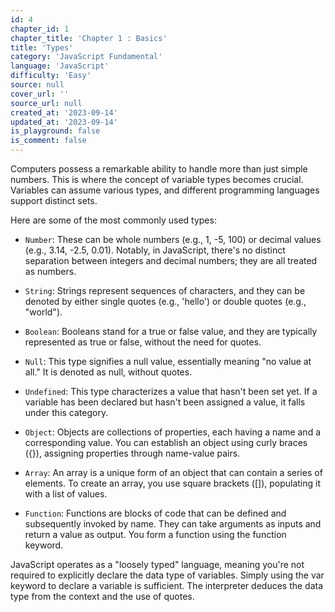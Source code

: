 ```yaml
---
id: 4
chapter_id: 1
chapter_title: 'Chapter 1 : Basics'
title: 'Types'
category: 'JavaScript Fundamental'
language: 'JavaScript'
difficulty: 'Easy'
source: null
cover_url: ''
source_url: null
created_at: '2023-09-14'
updated_at: '2023-09-14'
is_playground: false
is_comment: false
---
```


Computers possess a remarkable ability to handle more than just simple numbers. This is where the concept of variable types becomes crucial. Variables can assume various types, and different programming languages support distinct sets.

Here are some of the most commonly used types:

- `Number`: These can be whole numbers (e.g., 1, -5, 100) or decimal values (e.g., 3.14, -2.5, 0.01). Notably, in JavaScript, there's no distinct separation between integers and decimal numbers; they are all treated as numbers.

- `String`: Strings represent sequences of characters, and they can be denoted by either single quotes (e.g., 'hello') or double quotes (e.g., "world").

- `Boolean`: Booleans stand for a true or false value, and they are typically represented as true or false, without the need for quotes.

- `Null`: This type signifies a null value, essentially meaning "no value at all." It is denoted as null, without quotes.

- `Undefined`: This type characterizes a value that hasn't been set yet. If a variable has been declared but hasn't been assigned a value, it falls under this category.

- `Object`: Objects are collections of properties, each having a name and a corresponding value. You can establish an object using curly braces ({}), assigning properties through name-value pairs.

- `Array`: An array is a unique form of an object that can contain a series of elements. To create an array, you use square brackets ([]), populating it with a list of values.

- `Function`: Functions are blocks of code that can be defined and subsequently invoked by name. They can take arguments as inputs and return a value as output. You form a function using the function keyword.

JavaScript operates as a "loosely typed" language, meaning you're not required to explicitly declare the data type of variables. Simply using the var keyword to declare a variable is sufficient. The interpreter deduces the data type from the context and the use of quotes.

